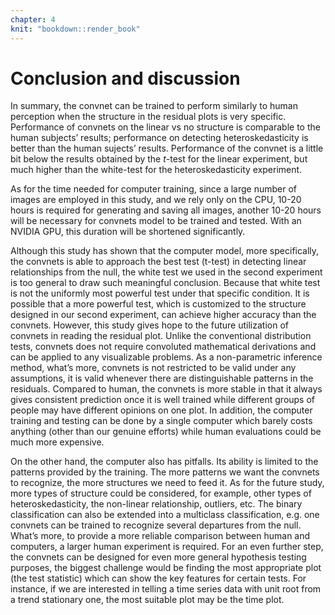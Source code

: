 ```yaml
---
chapter: 4
knit: "bookdown::render_book"
---
```


# Conclusion and discussion

In summary, the convnet can be trained to perform similarly to human perception when the structure in the residual plots is very specific. Performance of convnets on the linear vs no structure is comparable to the human subjects' results; performance on detecting heteroskedasticity is better than the human sujects' results. Performance of the convnet is a little bit below the results obtained by the $t$-test for the linear experiment, but much higher than the white-test for the heteroskedasticity experiment.

As for the time needed for computer training, since a large number of images are employed in this study, and we rely only on the CPU, 10-20 hours is required for generating and saving all images, another 10-20 hours will be necessary for convnets model to be trained and tested. With an NVIDIA GPU, this duration will be shortened significantly.

Although this study has shown that the computer model, more specifically, the convnets is able to approach the best test (t-test) in detecting linear relationships from the null, the white test we used in the second experiment is too general to draw such meaningful conclusion. Because that white test is not the uniformly most powerful test under that specific condition. It is possible that a more powerful test, which is customized to the structure designed in our second experiment, can achieve higher accuracy than the convnets. However, this study gives hope to the future utilization of convnets in reading the residual plot. Unlike the conventional distribution tests, convnets does not require convoluted mathematical derivations and can be applied to any visualizable problems. As a non-parametric inference method, what's more, convnets is not restricted to be valid under any assumptions, it is valid whenever there are distinguishable patterns in the residuals. Compared to human, the convnets is more stable in that it always gives consistent prediction once it is well trained while different groups of people may have different opinions on one plot. In addition, the computer training and testing can be done by a single computer which barely costs anything (other than our genuine efforts) while human evaluations could be much more expensive. 

On the other hand, the computer also has pitfalls. Its ability is limited to the patterns provided by the training. The more patterns we want the convnets to recognize, the more structures we need to feed it. As for the future study, more types of structure could be considered, for example, other types of heteroskedasticity, the non-linear relationship, outliers, etc. The binary classification can also be extended into a multiclass classification, e.g. one convnets can be trained to recognize several departures from the null. What's more, to provide a more reliable comparison between human and computers, a larger human experiment is required. For an even further step, the convnets can be designed for even more general hypothesis testing purposes, the biggest challenge would be finding the most appropriate plot (the test statistic) which can show the key features for certain tests. For instance, if we are interested in telling a time series data with unit root from a trend stationary one, the most suitable plot may be the time plot.




























